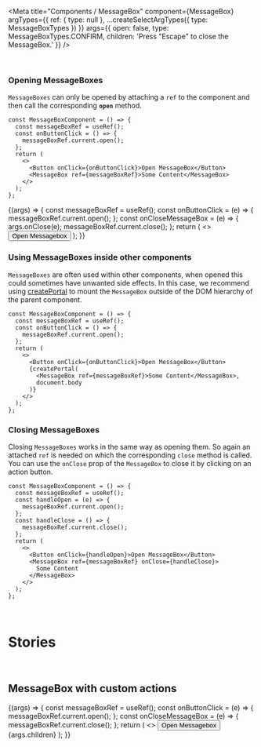 
<Meta
  title="Components / MessageBox"
  component={MessageBox}
  argTypes={{ ref: { type: null }, ...createSelectArgTypes({ type: MessageBoxTypes }) }}
  args={{
    open: false,
    type: MessageBoxTypes.CONFIRM,
    children: 'Press "Escape" to close the MessageBox.'
  }}
/>

<DocsHeader />

<br />

### Opening MessageBoxes

`MessageBoxes` can only be opened by attaching a `ref` to the component and then call the corresponding **`open`** method.

```JSX
const MessageBoxComponent = () => {
  const messageBoxRef = useRef();
  const onButtonClick = () => {
    messageBoxRef.current.open();
  };
  return (
    <>
      <Button onClick={onButtonClick}>Open MessageBox</Button>
      <MessageBox ref={messageBoxRef}>Some Content</MessageBox>
    </>
  );
};
```

<Canvas>
  <Story name="Default">
    {(args) => {
      const messageBoxRef = useRef();
      const onButtonClick = (e) => {
        messageBoxRef.current.open();
      };
      const onCloseMessageBox = (e) => {
        args.onClose(e);
        messageBoxRef.current.close();
      };
      return (
        <>
          <Button onClick={onButtonClick}>Open Messagebox</Button>
          <MessageBox {...args} ref={messageBoxRef} onClose={onCloseMessageBox} />
        </>
      );
    }}
  </Story>
</Canvas>

<ArgsTable story="." />

### Using MessageBoxes inside other components

`MessageBoxes` are often used within other components, when opened this could sometimes have unwanted side effects.
In this case, we recommend using [createPortal](https://reactjs.org/docs/portals.html) to mount the `MessageBox` outside of the DOM hierarchy of the parent component.

```JSX
const MessageBoxComponent = () => {
  const messageBoxRef = useRef();
  const onButtonClick = () => {
    messageBoxRef.current.open();
  };
  return (
    <>
      <Button onClick={onButtonClick}>Open MessageBox</Button>
      {createPortal(
        <MessageBox ref={messageBoxRef}>Some Content</MessageBox>,
        document.body
      )}
    </>
  );
};
```

### Closing MessageBoxes

Closing `MessageBoxes` works in the same way as opening them. So again an attached `ref` is needed on which the corresponding `close` method is called.
You can use the `onClose` prop of the `MessageBox` to close it by clicking on an action button.

```JSX
const MessageBoxComponent = () => {
  const messageBoxRef = useRef();
  const handleOpen = (e) => {
    messageBoxRef.current.open();
  };
  const handleClose = () => {
    messageBoxRef.current.close();
  };
  return (
    <>
      <Button onClick={handleOpen}>Open MessageBox</Button>
      <MessageBox ref={messageBoxRef} onClose={handleClose}>
        Some Content
      </MessageBox>
    </>
  );
};
```

<br />

# Stories

<br />

## MessageBox with custom actions

<Canvas>
  <Story name="With Custom Action">
    {(args) => {
      const messageBoxRef = useRef();
      const onButtonClick = (e) => {
        messageBoxRef.current.open();
      };
      const onCloseMessageBox = (e) => {
        messageBoxRef.current.close();
      };
      return (
        <>
          <Button onClick={onButtonClick}>Open Messagebox</Button>
          <MessageBox
            ref={messageBoxRef}
            type={args.type}
            open={args.open}
            onClose={onCloseMessageBox}
            title={args.title}
            actions={[MessageBoxActions.OK, 'A custom action', MessageBoxActions.CANCEL]}
          >
            {args.children}
          </MessageBox>
        </>
      );
    }}
  </Story>
</Canvas>
